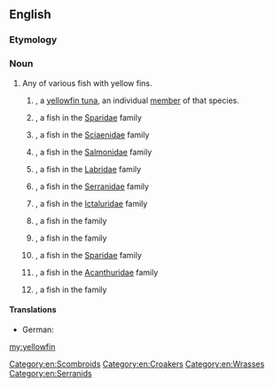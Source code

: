 ==English==
{{rfi}}
{{wikipedia}}
{{wikispecies}}
===Etymology===
{{compound|yellow|fin|lang=en}}

===Noun===
{{en-noun|yellowfin|yellowfins}}

# Any of various fish with yellow fins.
## {{context|countable|lang=en}} {{taxlink|Thunnus albacares|species|noshow=1}}, a [[yellowfin tuna]], an individual [[member]] of that species.
## {{vern|yellowfin bream|pedia=1}}, a fish in the [[Sparidae]] family
## {{vern|yellowfin croaker|pedia=1}}, a fish in the [[Sciaenidae]] family
## {{vern|yellowfin cutthroat trout|pedia=1}}, a fish in the [[Salmonidae]] family
## {{vern|yellow fin fairy wrasse|pedia=1}}, a fish in the [[Labridae]] family
## {{vern|yellowfin grouper|pedia=1}}, a fish in the [[Serranidae]] family
## {{vern|yellowfin madtom|pedia=1}}, a fish in the [[Ictaluridae]] family
## {{vern|yellow-fin perchlet|pedia=1}}, a fish in the ''{{taxlink|Ambassidae|family|noshow=1}}'' family
## {{vern|yellowfin pike|pedia=1}}, a fish in the ''{{taxlink|Dinolestidae|family|noshow=1}}'' family
## {{vern|yellowfin seabream|pedia=1}}, a fish in the [[Sparidae]] family
## {{vern|yellowfin surgeon|pedia=1}}, a fish in the [[Acanthuridae]] family
## {{vern|yellowfin whiting|pedia=1}}, a fish in the ''{{taxlink|Sillaginidae|family|noshow=1}}'' family

====Translations====
{{trans-top|any fish with a yellow fin}}
{{trans-mid}}
{{trans-bottom}}
{{trans-top|A yellowfin tuna, an individual member of that species}}
* German: {{t-check|de|Gelbflossenthunfisch|m}}
{{trans-mid}}
{{trans-bottom}}

[[Category:en:Scombroids]]
[[Category:en:Croakers]]
[[Category:en:Wrasses]]
[[Category:en:Serranids]]

[[my:yellowfin]]